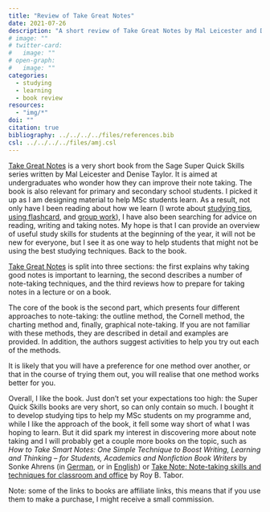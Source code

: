 ```yaml
---
title: "Review of Take Great Notes"
date: 2021-07-26
description: "A short review of Take Great Notes by Mal Leicester and Denise Taylor"
# image: ""
# twitter-card:
#   image: ""
# open-graph:
#   image: ""
categories:
  - studying
  - learning
  - book review
resources:
  - "img/*"
doi: ""
citation: true
bibliography: ../../../../files/references.bib
csl: ../../../../files/amj.csl
---
```


[Take Great Notes](https://uk.bookshop.org/a/7155/9781526489418) is a very short book from the Sage Super Quick Skills series written by Mal Leicester and Denise Taylor. It is aimed at undergraduates who wonder how they can improve their note taking. The book is also relevant for primary and secondary school students. I picked it up as I am designing material to help MSc students learn. As a result, not only have I been reading about how we learn (I wrote about [studying tips](https://antoinevernet.medium.com/you-can-learn-better-four-cool-studying-tips-for-students-790b8e8499ae), [using flashcard](https://antoinevernet.medium.com/rote-memorising-or-more-can-using-flashcards-improve-learning-56b2fff527f3), and [group work](https://antoinevernet.medium.com/why-should-you-love-group-work-its-hard-but-it-works-wonders-bd4d032741b5)), I have also been searching for advice on reading, writing and taking notes. My hope is that I can provide an overview of useful study skills for students at the beginning of the year, it will not be new for everyone, but I see it as one way to help students that might not be using the best studying techniques. Back to the book.

[Take Great Notes](https://uk.bookshop.org/a/7155/9781526489418) is split into three sections: the first explains why taking good notes is important to learning, the second describes a number of note-taking techniques, and the third reviews how to prepare for taking notes in a lecture or on a book.

The core of the book is the second part, which presents four different approaches to note-taking: the outline method, the Cornell method, the charting method and, finally, graphical note-taking. If you are not familiar with these methods, they are described in detail and examples are provided. In addition, the authors suggest activities to help you try out each of the methods.

It is likely that you will have a preference for one method over another, or that in the course of trying them out, you will realise that one method works better for you. 

Overall, I like the book. Just don't set your expectations too high: the Super Quick Skills books are very short, so can only contain so much. I bought it to develop studying tips to help my MSc students on my programme and, while I like the approach of the book, it fell some way short of what I was hoping to learn. But it did spark my interest in discovering more about note taking and I will probably get a couple more books on the topic, such as *How to Take Smart Notes: One Simple Technique to Boost Writing, Learning and Thinking – for Students, Academics and Nonfiction Book Writers* by Sonke Ahrens (in [German](https://uk.bookshop.org/a/7155/9783743124981), or in [English](https://www.amazon.co.uk/How-Take-Smart-Notes-Nonfiction/dp/1542866502/ref=sr_1_1?dchild=1&keywords=take+smart+notes&qid=1626961631&sr=8-1)) or [Take Note: Note-taking skills and techniques for classroom and office](https://uk.bookshop.org/a/7155/9781782225515) by Roy B. Tabor.



Note: some of the links to books are affiliate links, this means that if you use them to make a purchase, I might receive a small commission.